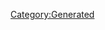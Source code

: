 {{Database/Music/MusicInfo
 |ID=74
 |Cov=72
 |Cd=6
 |Nam=72
 |Div=72
 |Ma=3
 |SerieId=2
 |SerieLogoId=2
 |WavId=72
 |VariationId=0
 |Dsc=72
 |Strt=10
 |ValkyrieBattle=1
 |ValkyrieIntro=1
 |ValkyrieIntroSky=1
 |DivaSolo=1
 |DivaMulti=1
 |Exp=3
}}
[[Category:Generated]]
